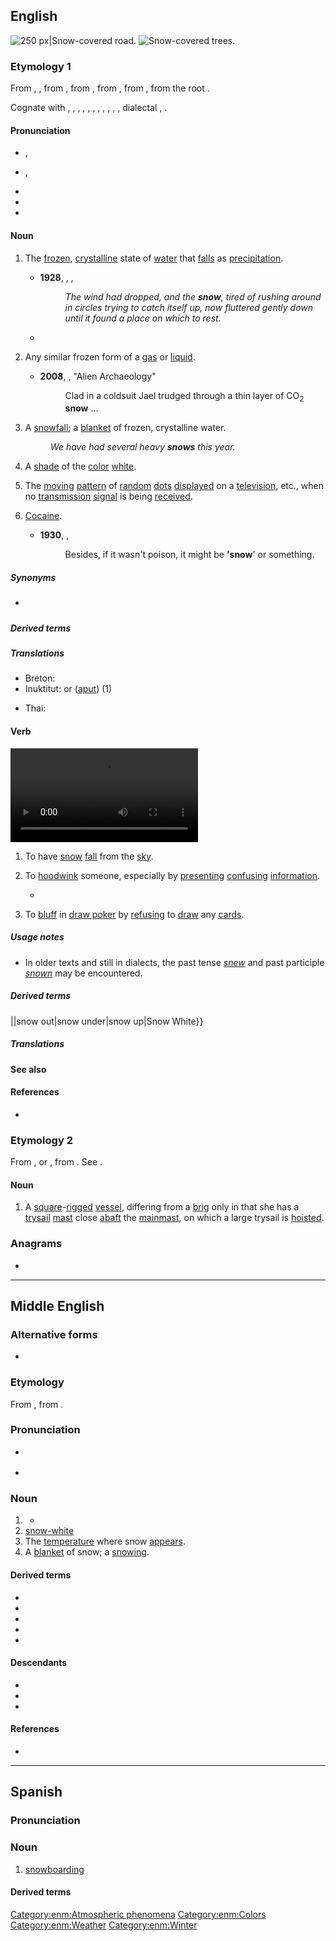 {{also|Snow|snów}}
==English==
{{wikipedia}}
[[Image:Verschneiter_Waldweg_am_Bonstapel_in_Vlotho.jpg|thumb|right|250 px|Snow-covered road.]]
[[File:Ελατοχώρι.jpg|thumb|'''Snow'''-covered trees.]]
===Etymology 1===
From {{inh|en|enm|snow}}, {{m|enm|snaw}}, from {{inh|en|ang|snāw||snow}}, from {{inh|en|gmw-pro|*snaiw}}, from {{inh|en|gem-pro|*snaiwaz||snow}}, from {{inh|en|ine-pro|*snóygʷʰos||snow}}, from the root {{m|ine-pro|*sneygʷʰ-}}.

Cognate with {{cog|sco|snaw||snow}}, {{cog|fy|snie||snow}}, {{cog|nl|sneeuw||snow}}, {{cog|de|Schnee||snow}}, {{cog|da|sne||snow}}, {{cog|no|snø||snow}}, {{cog|sv|snö||snow}}, {{cog|is|snjór||snow}}, {{cog|la|nix||snow}}, {{cog|ru|снег}}, {{cog|grc|νίφα}}, dialectal {{cog|sq|nehë||place where the snow melts}}, {{cog|sa|स्नेह|tr=snéha||oil, grease}}.

====Pronunciation====
* {{a|UK}} {{enPR|snō}}, {{IPA|en|/snəʊ/|[snəʊ̯]}}
* {{a|US}} {{enPR|snō}}, {{IPA|en|/snoʊ/|[snoʊ̯]}}
* {{audio|en|En-uk-snow.ogg|Audio (UK)}}
* {{audio|en|en-us-snow.ogg|Audio (US)}}
* {{rhymes|en|əʊ|s=1}}

====Noun====
{{en-noun|~}}

# {{lb|en|uncountable}} The [[frozen]], [[crystalline]] state of [[water]] that [[fall]]s as [[precipitation]].
#* '''1928''', {{w|A. A. Milne}}, ''{{w|The House at Pooh Corner}}'',
#*: ''The wind had dropped, and the '''snow''', tired of rushing around in circles trying to catch itself up, now fluttered gently down until it found a place on which to rest.''
#* {{quote-book|en|year=2004|author={{w|George Carlin}}| title={{w|When Will Jesus Bring the Pork Chops?}}| url=https://archive.org/details/sacredmountainof0000john/| location=[[New York]]| publisher={{w|Hyperion Books}}| ISBN=1-4013-0821-X| OCLC=757869006| OL=24604921M| page=261| pageurl=https://archive.org/details/whenwilljesusbri00hype/page/261/| text='''TRUE FACT''': On June 8, 1995, Glacier National Park was closed because of too much '''snow'''.}}
# {{lb|en|uncountable}} Any similar frozen form of a [[gas]] or [[liquid]].
#* '''2008''', {{w|Neal Asher}}, "Alien Archaeology"
#*: Clad in a coldsuit Jael trudged through a thin layer of CO<sub>2</sub> '''snow''' ...
# {{lb|en|countable}} A [[snowfall]]; a [[blanket]] of frozen, crystalline water.
#: ''We have had several heavy '''snows''' this year.''
# {{lb|en|uncountable}} A [[shade]] of the [[color]] [[white]].
#: {{color panel|F9F5E6}}
# {{lb|en|uncountable}} The [[move|moving]] [[pattern]] of [[random]] [[dot]]s [[display]]ed on a [[television]], etc., when no [[transmission]] [[signal]] is being [[receive]]d.
#: {{synonyms|en|shash}}
# {{lb|en|uncountable|slang}} [[cocaine|Cocaine]].
#* '''1930''', {{w|Dorothy L. Sayers}}, ''{{w|Strong Poison}}''
#*: Besides, if it wasn't poison, it might be ''''snow'''' or something.

=====Synonyms=====
* {{sense|cocaine}} {{l|en|blow}}

=====Derived terms=====
{{col4|en
|acid snow
|apple snow
|artificial snow
|[[as pure as the driven snow]], [[pure as the driven snow]]
|[[as white as snow]], [[white as snow]]
|blowing snow
|carbon dioxide snow
|carbon dioxide snow cleaning
|coco snow
|cooking snow
|corn snow
|deadman snow anchor
|drifting snow
|driven snow
|dry snow
|evening-snow
|firn snow
|Florida snow
|frost snow
|glory-of-the-snow
|granular snow
|green snow
|Hawaiian snow
|lake-effect snow
|laser snow
|marine snow
|mountain snow
|new snow
|old snow
|onion snow
|packing snow
|pink snow
|powder snow
|red snow
|sand snow
|Sno-cat
|[[Snomobile]], [[snowmobile]]
|SNOTEL
|snow ablation
|snow accumulation
|snow advisory
|snow algae
|snow angel
|snow-apple
|snowball
|snowbank
|snow banner
|{{w|Snowbasin}}
|snow bear
|snowbell
|[[snow-belt]], [[Snowbelt]]
|snowberry
|snowbiking
|[[snow bird]], [[snowbird]]
|snowblade
|snowblader
|snowblading
|snow-blanket
|[[snow-blind]], [[snowblind]]
|[[snow blindness]], [[snowblindness]]
|[[snow-blink]], [[snowblink]]
|snow-blossom
|snowblow
|snowblower
|snow board<!--building term-->
|snowboard
|snowboarder
|snowboarding
|[[w:The Snow Bogatyr (opera)|''The Snow Bogatyr'']]
|SnowBMX
|snowboot
|snowbound
|snowbow
|Snow Bowl
|snow box
|snow brake
|snowbreak
|snow bridge
|[[snow-broo]], [[snow-bru]]
|snow-broth
|snowbrush
|snow-bucking
|snow bunny
|snow bunting
|snowburn
|[[snow bush]], [[snowbush]]
|snow-camel
|snow cannon
|[[snowcap]], [[snowcap]]
|[[snow-capped]], [[snow-capt]]
|snow castle
|snowcat
|snow catch
|snow cave
|[[Snowcem]], [[snowcem]]
|snow chain
|snowchild
|snow chukor
|snow-clad
|snow cleaning
|snow climate
|snowclone
|snow cloud
|[[snow cock]], [[snowcock]]
|snow coke
|snow-cold
|snow concrete
|snow cone
|snow conjunctivitis
|snow cornice
|snow course
|snow cover
|snow-covered
|[[snow crab]] ({{taxlink|Cionoecetes|genus}})
|snow-craft
|snow cream
|{{w|Snow Creek Falls}}
|[[snow creep]], [[snowcreep]]
|{{w|Snowcrest}}
|snowcrete
|snow-cripple
|snow-crowned
|snow cruiser
|snow-cruising
|snow crust
|snow crystal
|snow day
|snowdeck
|snowdeep
|snow density
|snow depth
|snow devil
|snowdog
|snowdrift
|snowdrop
|snow-dropper
|snow-dropping
|[[snow ear]], [[snow ear fungus]]
|snow-eater
|snow emergency
|snow-eyes
|snowfall
|snow-fed
|snow fence
|snow fencing
|snowfield
|[[snow finch]], [[snow-finch]]
|snow-fire
|snow-fish
|snowflake
|snow flea
|[[snow fleck]], [[snow-fleck]], [[snowfleck]], [[snowflick]]
|[[snow-flight]], [[snowflight]]
|snow flood
|[[snow flower]], [[snowflower]]
|snow fluke
|snow flurry
|snow fly
|snowfolk
|snow-foot
|snow forest climate
|snow fort<!--see Wikipedia article-->
|snow-fowl
|snow-free
|snow fungus
|snow garland
|snow gate
|snow-gatherer
|snow gauge
|snow-gem
|snow-generating level
|snow geyser
|snow globe
|snow glory
|snow gnat
|snow-goggles
|snow golf
|snow goose
|snow grains
|snow grass
|snow grave
|snow groomer
|snow-grouse
|snow guard
|snow gum
|snow gun
|snow-hammer
|snow hedge
|snow-hen
|{{w|Snow Hill}}
|snow-hole
|snowhorse
|snowhouse
|snow-how
|snow-ice<!--"snowily" and "snowiness" are derived from "snowy" and are listed there-->
|snow-in-harvest
|snow insect
|snow-in-summer
|snowish
|{{w|Snow Island}}
|snow job<!--noun-->
|snowkid
|snowkiting
|snowlady
|{{w|Snow Lake}}
|snow-lark
|snow leopard
|snowless
|snow level
|[[snow-like]], [[snowlike]]
|snow lily
|snow-limit
|[[snow line]], [[snowline]]
|snow load
|snow lotus
|[[snow machine]], [[snowmachine]]
|[[w:The Snow Maiden|''The Snow Maiden'']]
|[[snow-maker]], [[snowmaker]]
|[[snow-making]], [[snowmaking]]
|snowman
|snow management
|snowmanship
|snow mat
|[[snow melt]], [[snowmelt]]
|snow-merchant
|snow metamorphism
|snow mist<!--"snowmobile" listed above alongside "Snomobile"-->
|[[snow mold]], [[snow mould]]
|snow monkey
|SnowMoto
|snow mound
|{{w|Snow Mountain}}
|snow mouse
|snow mushroom
|snow-on-the-mountain
|snow orchid
|snow-owl
|snowpack
|snow pallets
|snow-panther
|snow partridge
|snow patch
|snow pea
|snow pear
|snow pellets
|snowperson
|snow petrel
|snow pheasant
|snow pigeon
|snow pile
|snow pillow
|[[snow plane]], [[snowplane]]
|snow plant
|snow plod
|[[snow plough]], [[snow-plough]], [[snowplough]], [[snowplow]]
|snow plume
|snow pudding
|snow puff mushroom
|snow quail
|snowquake
|snow quality
|Snow Queen
|snow queen
|snow-raking
|snow report
|snowrider
|snow ring
|snow ripple
|snow roller
|snow rose
|snow sample
|snow sampler
|snow scale
|snowscape
|snow scene
|snow scooter
|snow sculpture
|snow seals
|[[snow shed]], [[snowshed]], [[snow-shed]]
|[[snow sheep]] (''[[Ovis nivicola]]'')
|snow-sheet
|{{w|Snowshill}}
|[[snow shoe]], [[snow-shoe]], [[snowshoe]]
|[[snow shower]], [[snowshower]]
|snowskating
|snow-skiing
|snow sky
|snow-sleep
|snowslide
|[[snow-slip]], [[snowslip]]
|snow smoke
|[[snow-snake]], [[snow-snakes]]
|snow-sparrow
|snow-sports
|snowspout
|[[snow squall]], [[snowsquall]]
|snow stage
|snow stake
|snowstalker
|snow-stone
|snowstorm
|snowsuit
|snowsurfing
|snow survey
|SNOWTAM
|snow-tan
|snow-thrower
|snow thunderstorm
|snow-time
|[[snow tire]], [[snow tyre]]
|{{w|Snowtown}}
|snow trails
|snow train
|snow tremor
|{{vern|snow trillium}} ({{taxlink|Trillium nivale|species}})
|{{w|Snowtrooper}}
|snow tube
|snow tubing
|{{w|Snowville}}
|[[snow water]], [[snow-water]]
|snow weasel
|snow-white
|snow-wolf
|snowwoman
|snow-worm
|snow-wreath
|snowy<!--Terms derived from "snowy" are listed on the page for that word-->
|spring snow
|sugar on snow
|[[sugar on snow]], [[sugar-on-snow]]
|tapioca snow
|thundersnow
|visual snow
|walk in the snow
|watermelon snow
|water snow
|wet snow
|wild snow
|yellow snow
}}

=====Translations=====
{{trans-top|precipitation}}
{{multitrans|data=
* Abaza: {{tt|abq|сы}}
* Abkhaz: {{tt|ab|асы}}
* Afrikaans: {{tt+|af|sneeu}}
* Ainu: {{tt|ain|ウパㇱ|tr=upas}}
* Albanian: {{tt+|sq|borë|f}}
* Aleut: {{tt|ale|qaniigix}}
* American Sign Language: {{tt|ase|5@SideForeheadhigh-PalmDown-5@SideForeheadhigh-PalmDown SlowWiggle-SlowWiggle 5@SideTrunkhigh-Palmdown-5@SideTrunkhigh-PalmDown|sc=Sgnw}}
* Amharic: {{tt|am|የበረዶ ብናኝ|sc=Ethi}}
* Andi: {{t|ani|анзи}}
* Arabic: {{tt+|ar|ثَلْج|m}}
*: Egyptian Arabic: {{tt|arz|تلج|m|tr=talg}}
*: Hijazi Arabic: {{tt|arz|ثلج|m|tr=talj}}
*: Moroccan Arabic: {{tt|ary|تلج|m|tr=talj}}
* Aragonese: {{tt+|an|nieu}}
* Aramaic:
*: Hebrew: {{tt|arc|תלגא|tr=talgā’|m|sc=Hebr}}
*: Syriac: {{tt|arc|ܬܠܓܐ|tr=talgā’|m}}
* Armenian: {{tt+|hy|ձյուն}}
*: Old Armenian: {{tt|xcl|ձիւն|sc=Armn}}
* Aromanian: {{tt+|rup|neao}}, {{tt|rup|neauã|f}}
* Assamese: {{tt|as|বৰফ|sc=Beng}}
* Asturian: {{tt+|ast|ñeve}}
* Avar: {{tt|av|гӏазу|sc=Cyrl}}
* Aymara: {{tt+|ay|khunu}}
* Azerbaijani: {{tt+|az|qar}}
* Bakhtiari: {{tt|bqi|برف|tr=barf|sc=fa-Arab}}
* Baluchi: {{tt|bal|برپ|tr=barp}}, {{tt|bal|برف|tr=barf}}
* Bashkir: {{tt|ba|ҡар|sc=Cyrl}}
* Basque: {{tt+|eu|elur}}
* Bats: {{tt|bbl|ლავ}}
* Belarusian: {{tt+|be|снег|m}}
* Bengali: {{tt|bn|বরফ|sc=Beng}}
* Bhojpuri: {{t-needed|bho}}
* Bihari: {{t-needed|bh}}
* Bikol Central: {{tt|bcl|nyebe}}
* Breton: {{tt+|br|erc'h|m}}
* Brunei Malay: {{tt|kxd|salji}}
* Budukh: {{t|bdk|йиз}}
* Bulgarian: {{tt+|bg|сняг|m}}
* Burmese: {{tt+|my|နှင်း|sc=Mymr}} {{qualifier|generic term for mist, dew, snow, frost}}
* Buryat: {{tt|bua|цаһан}}
* Catalan: {{tt+|ca|neu|f}}
* Cebuano: {{tt|ceb|nyebe}}
* Central Atlas Tamazight: {{tt|tzm|ⴰⴷⴼⵍ|m|sc=Tfng}}
* Chechen: {{tt|ce|ло}}
* Cherokee: {{tt|chr|ᎤᎾᏥ}}
* Cheyenne: {{t|chy|hésta'se}}
* Chickasaw: {{tt|cic|okti'}}
* Chinese:
*: Cantonese: {{tt+|zh|雪|tr=syut1|sc=Hani}}
*: Dungan: {{tt|dng|щүә}}
*: Hakka: {{tt|zh|雪|tr=siet}}
*: Mandarin: {{tt+|zh|雪|tr=xuě|sc=Hani}}
*: Min Bei: {{t-needed|mnp}}
*: Min Dong: {{tt|zh|雪|tr=siók}}
*: Min nan: {{tt|zh|雪|tr=seh, serh, soat|sc=Hani}}
*: Wu: {{tt|zh|雪|tr=xiq|sc=Hani}}
* Chukchi: {{tt|ckt|ыʼԓьыԓ|tr=yʼḷʹyḷ}}
* Chuvash: {{tt|cv|юр}}
* Coptic:
*: Bohairic: {{tt|cop|ⲭⲓⲱⲛ|m}}
*: Sahidic: {{tt|cop|ⲭⲓⲱⲛ|m}}
* Cornish: {{tt|kw|ergh|m}}
* Corsican: {{tt+|co|neve}}
* Crimean Tatar: {{tt|crh|qar}}
* Czech: {{tt+|cs|sníh|m}}
* Dalmatian: {{tt|dlm|nai|f}}
* Danish: {{tt+|da|sne|c}}
* Dhivehi: {{tt+|dv|ސްނޯ|sc=Thaa}}
* Dogrib: {{tt|dgr|zhah}}
* Dolgan: {{t|dlg|каар}}
* Dutch: {{tt+|nl|sneeuw|m}}
* Eastern Mari: {{tt|chm|лум|sc=Cyrl}}
* Egyptian: {{t-egy|sꜣrꜣqw|m|h=Aa18-r:Z1-q-w-N4}}
* Elfdalian: {{tt|ovd|sniųo|m}}
* Esperanto: {{tt+|eo|neĝo}}
* Estonian: {{tt+|et|lumi}}
* Even: {{tt|eve|емсамла̄н}}
* Evenki: {{tt|evn|иманна|sc=Cyrl}}
* Extremaduran: {{tt|ext|ñevi}}
* Faroese: {{tt+|fo|kavi|m}}, {{qualifier|archaic}} {{tt|fo|snjógvur|m}}
* Finnish: {{tt+|fi|lumi}}
* French: {{tt+|fr|neige|f}}
* Friulian: {{tt|fur|nêf|f}}, {{tt|fur|nêv|f}}
* Galician: {{tt+|gl|neve|f}}
* Georgian: {{tt|ka|თოვლი|sc=Geor}}
* German: {{tt+|de|Schnee|m}}
* Godoberi: {{t|gdo|анзи}}
* Gothic: {{tt|got|𐍃𐌽𐌰𐌹𐍅𐍃|m}}
* Greek: {{tt+|el|χιόνι|n}}
*: Ancient: {{tt|grc|χιών|f}}
* Greenlandic: {{tt|kl|aput}}
* Guaraní: {{tt|gn|yrypy'a}}
* Gujarati: {{tt|gu|બરફ|sc=Gujr}}, {{tt+|gu|હિમ}}, {{tt|gu|હિમવર્ષા}}
* Haida: {{tt|str|s'aahling̱aaw}} (wet snow)
* Haitian Creole: {{tt|ht|nèj}}
* Halkomelem: {{tt|str|yíq}} (falling), {{tt|str|máqa}} (on ground)
*: Vancouver Island: {{tt|str|meqe'}} (on ground)
* Harsusi: {{t-needed|hss}}
* Hausa: {{tt|ha|ƙànƙáráa}}
* Hawaiian: {{tt|haw|hau}}
* Hebrew: {{tt+|he|שֶׁלֶג|m|tr=shéleg}}
* Hiligaynon: {{tt|hil|niyebe}}
* Hindi: {{tt+|hi|बर्फ़|f|sc=Deva}}, {{tt+|hi|हिमपात}}
* Hopi: {{tt|hop|nuva}}
* Hungarian: {{tt+|hu|hó}}
* Hunsrik: {{tt|hrx|Schnee|m}}
* Hunzib: {{t|huz|әᵸз}}
* Icelandic: {{tt+|is|snjór|m}}, {{tt+|is|snær|m}}, {{tt+|is|fönn|f}}
* Ido: {{tt+|io|nivo}}
* Igbo: {{tt|ig|sinoo}}
* Indonesian: {{tt+|id|salju}}
* Ingrian: {{tt|izh|lumi}}
* Ingush: {{t|inh|лоа}}
* Interlingua: {{tt|ia|nive}}
* Inuktitut: {{tt|iu|ᐊᐳᑦ}} (snow in general), {{tt|iu|ᒪᐅᔭ}} (deep soft snow)
* Irish: {{tt+|ga|sneachta|m}}
* Istro-Romanian: {{tt|ruo|ne|f}}
* Italian: {{tt+|it|neve|f}}
* Japanese: {{tt+|ja|雪|tr=yuki}}
* Javanese: {{tt+|jv|ꦱꦭ꧀ꦗꦸ}}
* Jurchen: {{tt|juc|imanggi}}
* Kabuverdianu: {{tt|kea|nevi}}
* Kabyle: {{t|kab|adfel|m}}
* Kaki Ae: {{tt|tbd|sno}}
* Kalmyk: {{tt|xal|цасн}}
* Kannada: {{tt+|kn|ಅಯ್ಕಿಲ್}}, {{tt+|kn|ಹಿಮ}}
* Kapampangan: {{tt|pam|niebi}}, {{tt|pam|yelu}}
* Karachay-Balkar: {{tt|krc|къар|tr=qar|sc=Cyrl}}
* Karelian: {{tt|krl|lumi}}
* Kashmiri: {{tt|ks|شیٖن}}
* Kazakh: {{tt+|kk|қар}}
* Khmer: {{tt+|km|ព្រិល}}, {{tt+|km|ហិមៈ}}
* Khvarshi: {{t|khv|иᵸса}}
* Komi-Permyak: {{tt|koi|лым}}
* Korean: {{tt+|ko|눈}}
* Kurdish:
*: Central Kurdish: {{tt+|ckb|بەفر}}
*: Laki: {{tt+|lki|ڤەر}}
*: Northern Kurdish: {{tt+|kmr|berf}}, {{tt+|kmr|befr|f}}
*: Southern Kurdish: {{tt|sdh|وەفر}}
* Kwak'wala: {{tt|str|k̕wista̱'yala}} (falling), {{tt|str|na'yi}} (on ground)
* Kyrgyz: {{tt+|ky|кар}}
* Ladin: {{tt|lld|nëif|f}}
* Ladino: {{tt|lad|inyeve|f}}, {{tt|lad|nieve|f}}
* Lakota: {{tt|lkt|wá}}
* Lao: {{tt+|lo|ຫິມະ}}
* Latgalian: {{tt|ltg|snīgs|m}}
* Latin: {{tt+|la|nix|f}}
* Latvian: {{tt|lv|sniegs|m}}
* Laz: {{tt|lzz|mturi}}
{{trans-mid}}
* Lezgi: {{t|lez|жиз}}
* Lithuanian: {{tt+|lt|sniegas|m}}
* Livonian: {{tt|liv|lum}}
* Lombard: {{t|lmo|nev|m}}
* Low German: {{tt|nds|Snee|m}}
* Luhya: {{t-needed|luy}}
* Luxembourgish: {{tt+|lb|Schnéi|m}}
* Lü: {{tt|khb|ᦵᦖᧀᦉᦏᦱᧇ}}
* Macedonian: {{tt|mk|снег|m}}
* Magahi: {{t-needed|mag}}
* Maithili: {{t-needed|mai}}
* Malagasy: {{tt+|mg|oram-panala}}
* Malay: {{tt+|ms|salji}}
* Malayalam: {{tt+|ml|ഹിമം|sc=Mlym}}
* Maltese: {{tt|mt|borra|m}}, {{tt|mt|silġ|f}}
* Manchu: {{tt|mnc|ᠨᡳᠮᠠᠩᡤᡳ}}
* Mansi: {{tt|mns|тӯйт}}
* Manx: {{tt|gv|sniaghtey|m}}
* Maori: {{tt|mi|huka}}, {{tt|mi|hukarere}}, {{tt|mi|puaheiri}}
* Maranao: {{tt|mrw|ilo}}
* Marathi: {{tt|mr|बर्फ|sc=Deva}}
* Mazanderani: {{tt|mzn|ورف|tr=varf}}
* Mehri: {{t-needed|gdq}}
* Middle English: {{tt|enm|snow}}
* Middle Persian: {{tt|pal|𐭥𐭯𐭫|ts=wafr}}, {{tt|pal|𐭮𐭭𐭩𐭤𐭫|ts=snēxr}}, {{tt|pal|𐭮𐭭𐭩𐭰𐭪|ts=snēzag}}
* Mingrelian: {{tt|xmf|თირი}}
* Mirandese: {{tt|mwl|niebe|f}}
* Mon: {{t-needed|mnw}}
* Mongolian: {{tt+|mn|цас|sc=Cyrl}}
* Moore: {{t|mos|sa-ko-gĩsdim}}
* Moroccan Amazigh: {{tt|zgh|ⴰⴷⴼⵍ|m}}
* Mòcheno: {{tt|mhn|schnea|m}}
* Nahuatl: {{tt|nci|cepayahuitl}}
* Navajo: {{tt|nv|zas}}
* Neapolitan: {{tt|nap|neve}}
* Nepali: {{tt|ne|हिउँ|sc=Deva}}
* Norman: {{tt|nrf|né|f}}
* North Frisian: {{qualifier|Föhr-Amrum}} {{tt|frr|snä|n}}
* Northern Sami: {{tt|se|muohta}}
* Norwegian:
*: Bokmål: {{tt+|no|snø|m}}, {{tt+|no|sne|m}}
*: Nynorsk: {{tt|nn|snø|m}}
* Occitan: {{tt+|oc|nèu|f}}
* Ojibwe: {{tt|oj|goon}}
* Okinawan: {{tt|ryu|雪|tr=yuchi}}
* Old Church Slavonic: {{tt|cu|снѣгъ|m|sc=Cyrs}}
* Old English: {{tt|ang|snāw|m}}
* Old Irish: {{tt|sga|snechtae|m}}
* Old Japanese: {{tt|ojp|雪|tr=yuki<sub>1</sub>}}
* Old Saxon: {{tt|osx|snēo|m}}
* Oneida: {{tt|one|ónyʌte̲’}}
* Oriya: {{tt+|or|ତୁଷାର}}
* Oroch: {{tt|oac|имаса}}
* Ossetian: {{tt|os|мит}}
* Ottoman Turkish: {{tt|ota|قار|tr=kar|sc=ota-Arab}}, {{tt|ota|برف|tr=berf|sc=ota-Arab}}
* Pali: {{tt|pi|hima}}
* Pashto: {{tt|ps|واوره|f|tr=wāwra|sc=ps-Arab}}
* Persian: {{tt+|fa|برف|tr=barf|sc=fa-Arab}}
*: Middle Persian: {{tt|pal|snēxr}}, {{tt|pal|snēzag}}, {{tt|pal|wafr}}
* Piedmontese: {{tt|pms|fiòca|f}}
* Plautdietsch: {{tt|pdt|Schnee|m}}
* Polabian: {{tt|pox|sneg|m}}
* Polish: {{tt+|pl|śnieg|m}}
* Portuguese: {{tt+|pt|neve|f}}
* Punjabi: {{tt|pa|ਬਰਫ਼}}
* Quechua: {{tt|qu|rit'i}}, {{tt|qu|riti}}, {{tt|qu|rahu}}
* Rajasthani: {{t-needed|raj}}
* Romagnol: {{t-needed|rgn}}
* Romani: {{tt|rom|iv|m}}, {{tt|rom|jiv|m}}
* Romanian: {{tt+|ro|zăpadă|f}}, {{tt+|ro|nea|f}}, {{tt+|ro|omăt|n}}
* Romansch: {{tt|rm|naiv|m}}, {{tt|rm|neiv|m}}, {{tt|rm|nev|m}}
* Russian: {{tt+|ru|снег|m}}
* Rusyn: {{tt|rue|снїг|m}}
* S'gaw Karen: {{tt|ksw|မူခိၣ်ဖီ}}
* Saanich: {{tt|str|ĆIḴ}} (falling), {{tt|str|ṈAḴE}} (on ground), {{tt|str|ŚEŚIḴOME¸}} (fine dry snow)
* Samoan: {{tt|sm|kiona}}
* Samogitian: {{tt|sgs|snėigs|m}}
* Sanskrit: {{tt+|sa|हिम}}
* Santali: {{tt|sat|ᱦᱤᱢ}}
* Sardinian: {{tt|sc|ni}}, {{tt|sc|nia}}, {{tt|sc|nibe}}, {{tt|sc|nive}}
* Scots: {{tt|sco|snaw}}
* Scottish Gaelic: {{tt|gd|sneachda|m}}, {{tt|gd|sneachd|m}}
* Serbo-Croatian:
*: Cyrillic: {{tt|sh|снег|m|sc=Cyrl}}, {{tt|sh|сније̑г|m|sc=Cyrl}}, {{tt|sh|сниг|m|sc=Cyrl}}
*: Roman: {{tt+|sh|sneg|m}}, {{tt+|sh|snijȇg|m}}, {{tt|sh|snig|m}}
* Shan: {{tt+|shn|မူၺ်|sc=Mymr}}
* Shona: {{tt|sn|chando}}
* Shor: {{tt|cjs|қар|sc=Cyrl}}
* Sichuan Yi: {{tt|ii|ꃰ}}
* Sicilian: {{tt+|scn|nivi|f}}
* Silesian: {{tt|szl|śniyg|m}}
* Sindhi: {{tt|sd|برف|tr=barfa|sc=sd-Arab}}
* Sinhalese: {{tt|si|හිම|sc=Sinh}}
* Skolt Sami: {{tt|sms|muõtt}}
* Slovak: {{tt+|sk|sneh|m}}
* Slovene: {{tt+|sl|snég|m}}
* Somali: {{tt+|so|baraf}}
* Soqotri: {{t-needed|sqt}}
* Sorbian:
*: Lower Sorbian: {{tt|dsb|sněg|m}}
*: Upper Sorbian: {{tt+|hsb|sněh|m}}
* Sotho: {{tt|st|lehlwa}}, {{tt|st|lehloa}}
* Southern Kam: {{tt|kmc|nuil}}
* Spanish: {{tt+|es|nieve|f}}
* Sranan Tongo: {{tt|srn|karki}}
* Sudovian: {{tt|xsv|snaigas}}
* Sundanese: {{t|su|ᮞᮜ᮪ᮏᮥ}}
* Svan: {{tt|sva|მუს}}
* Swahili: {{tt+|sw|theluji|c9|c10}}
* Swedish: {{tt+|sv|snö|c}}
* Tagalog: {{tt+|tl|niyebe}}
* Tajik: {{tt+|tg|барф}}
* Tamil: {{tt+|ta|பனி|sc=Taml}}
* Tatar: {{tt+|tt|кар}}
* Telugu: {{tt+|te|మంచు|sc=Telu}}, {{tt+|te|హిమము|sc=Telu}}
* Thai: {{tt+|th|หิมะ}}
* Tibetan: {{tt|bo|གངས|sc=Tibt}}, {{tt|bo|ཁ་བ}}
* Tigrinya: {{tt|ti|ውርጪ|sc=Ethi}}
* Tlingit: {{t|tli|dléit}}
* Tok Pisin: {{tt|tpi|sno}}
* Tongan: {{tt|to|sinou}}
* Tswana: {{t-needed|tn}}
* Turkish: {{tt+|tr|kar}}, {{tt+|tr|pük}}
* Turkmen: {{tt|tk|gar}}
* Tuvan: {{tt|tyv|хар}}
* Udihe: {{tt|ude|имаха}}
* Udmurt: {{tt|udm|лымы}}
* Ugaritic: {{tt|uga|𐎂𐎍𐎘|sc=Ugar}}
* Ukrainian: {{tt+|uk|сніг|m}}
* Ulch: {{tt|ulc|sịmata}}
* Urdu: {{tt|ur|برف|f|tr=barf|sc=ur-Arab}}
* Uyghur: {{tt|ug|قار|sc=ug-Arab}}
* Uzbek: {{tt+|uz|qor}}
* Venetian: {{tt|vec|nève}}, {{tt+|vec|neu}}, {{tt|vec|nef}}
* Vietnamese: {{tt+|vi|tuyết}} ({{tt|vi|雪}})
* Vilamovian: {{tt|wym|śnej|m}}
* Volapük: {{tt+|vo|nif}}
* Votic: {{tt|vot|lumi}}
* Võro: {{tt|vro|lumi}}
* Walloon: {{tt+|wa|nive|f}}
* Welsh: {{tt+|cy|eira|m}}, {{tt|cy|ôd|m}}
* West Frisian: {{tt+|fy|snie}}
* Western Panjabi: {{tt+|pnb|برف|tr=brf}}
* Xhosa: {{tt|xh|ikhephu|c5|c6}}
* Yagnobi: {{tt|yai|варф}}
* Yakut: {{tt|sah|хаар|sc=Cyrl}}
* Yiddish: {{tt|yi|שניי|m|sc=Hebr}}
* Yoruba: {{tt|yo|ìrì dídì}}
* Yup'ik: {{tt|esu|qanik}}
* Yámana: {{tt|yag|panaxa}}
* Zazaki: {{tt+|zza|vor}}, {{tt+|zza|vewr}}, {{tt|zza|vawr}}
* Zealandic: {{tt|zea|sneêuw|m}}, {{tt|zea|sneê}} {{q|archaic}}
* Zhuang: {{tt|za|nae}}, {{tt|za|siet}}
* Zulu: {{tt|zu|iqhwa|c5|c6}}
{{trans-bottom}}

{{trans-top|colour}}
* Chinese:
*: Cantonese: {{tt|zh|雪白}}
*: Mandarin: {{tt+|zh|雪白}}
* Czech: {{tt|cs|sněhobílý|m}}, {{tt|cs|sněhobílá|f}}, {{tt|cs|sněhobílé|n}}
* Dutch: {{tt+|nl|sneeuwwit|n}}
* Estonian: {{tt|et|lumivalge}}
* Finnish: {{tt+|fi|lumivalkoinen}}, {{tt+|fi|vitivalkoinen}}
* French: {{tt+|fr|blanc comme neige}}
* German: {{tt+|de|schneeweiß}}
* Hungarian: {{tt+|hu|hófehér}}
* Japanese: {{tt+|ja|雪|tr=yuki|sc=Jpan}}
{{trans-mid}}
* Korean: {{tt|ko|설백}} ({{tt+|ko|雪白}})
* Latgalian: {{tt|ltg|oklynbolts|f}}, {{tt|ltg|oklynbolta|f}}
* Latin: {{tt|la|nivalis}}, {{tt+|la|niveus}}
* Lithuanian: {{tt|lt|sniego baltumas}}
* Luxembourgish: {{tt|lb|schnéiwäiss}}
* Macedonian: {{tt|mk|снежнобе́ла|f}}
* Polish: {{tt+|pl|śnieżnobiały|m}}
* Portuguese: {{tt|pt|branco-neve|m}}
* Slovene: {{l|sl|snežen|snéžno}} {{tt|sl|béla|f}}
* West Frisian: {{tt+|fy|snie}}
{{trans-bottom}}

{{trans-top|TV noise}}
* Catalan: {{tt+|ca|neu|f}}
* Chinese:
*: Cantonese: {{tt|zh|雪花}}
* Danish: {{tt+|da|sne|c}}
* Dutch: {{tt+|nl|sneeuw|m}}
* Finnish: {{tt+|fi|lumisade}}
* French: {{tt+|fr|neige|f}}
* German: {{tt+|de|Schnee|m}}, {{tt+|de|Grieß|m}}
* Greek: {{tt+|el|χιόνι|n}}
* Icelandic: {{tt+|is|snjór|m}}
* Italian: {{tt|it|effetto neve|m}}
* Korean: {{tt|ko|스노우화면}} (스노우畵面)
{{trans-mid}}
* Latgalian: {{tt|ltg|snīgs|f}}
* Macedonian: {{tt|mk|снег|m}}
* Norwegian: {{tt+|no|snø}}
* Persian: {{tt+|fa|برفک|tr=barfak|sc=fa-Arab}}
* Polish: {{tt+|pl|śnieg|m}}
* Portuguese: {{tt+|pt|chuvisco|m}}
* Russian: {{tt+|ru|снег|m}}
* Serbo-Croatian: {{tt+|sh|snijeg|m|alt=snijeg na televizoru}}
* Spanish: {{tt+|es|nieve|f}}
* Swedish: {{tt+|sv|myrornas krig}}
{{trans-bottom}}

{{trans-top|cocaine}}
* Catalan: {{tt+|ca|neu}}
* Czech: {{tt+|cs|sníh|m}}
* Danish: {{tt|da|kokain|p}}
* Finnish: {{tt+|fi|lumi}}
* Galician: {{tt+|gl|fariña|f}}, {{tt|gl|coca|f}}
* German: {{tt+|de|Schnee|m}}
* Italian: {{tt+|it|neve|m}}
{{trans-mid}}
* Korean: {{tt+|ko|코카인}}
* Macedonian: {{tt|mk|кока|f}}
* Portuguese: {{tt+|pt|coca|f}}
* Russian: {{tt+|ru|ко́ка|f}}, {{tt+|ru|снег|m}}
* Spanish: {{tt+|es|farlopa|f}}, {{tt+|es|nieve|f}}, {{tt+|es|coca|f}}
* Swedish: {{tt+|sv|snö|c}}
{{trans-bottom}}

{{trans-top|collective precipitation}}
* Danish: {{tt|da|snefald|n}}
* Dutch: {{tt+|nl|sneeuwval|m}}
* Finnish: {{tt+|fi|lumisade}}, {{tt+|fi|pyry}}, {{tt+|fi|tuisku}}
* French: {{tt|fr|chute de neige|f}}
* Galician: {{tt|gl|nevarada|f}}, {{tt|gl|nevada|f}}
* German: {{tt+|de|Schneefall|m}}
* Greek: {{tt+|el|χιονόπτωση|f}}, {{tt+|el|νιφετός|m}}
* Icelandic: {{tt+|is|snjókoma|f}}
* Italian: {{tt+|it|nevicata|f}}
* Korean: {{tt+|ko|강설}} ([[降雪]])
{{trans-mid}}
* Latgalian: {{tt|ltg|snigšona|f}}
* Luxembourgish: {{tt|lb|Schnéifall|m}}
* Norwegian: {{tt+|no|snøfall|n}}
* Portuguese: {{tt+|pt|nevada|f}}
* Romanian: {{tt+|ro|ninsoare|f}}, {{tt|ro|cădere de zăpadă|f}}
* Russian: {{tt+|ru|снегопа́д|m}}
* Spanish: {{tt+|es|nieves|f-p}}, {{tt+|es|nevada|f}}
* Swedish: {{tt+|sv|snöfall|n}}
* Welsh: {{tt+|cy|eira}}
}}<!-- close {{multitrans}} -->
{{trans-bottom}}

{{checktrans-top}}
* Breton: {{qualifier|1}} {{t+check|br|erc'h|m}}
* Inuktitut: {{t-check|iu|ᐊᐳ|sc=Cans}} or {{t-check|iu|ᐊᐳᑦ}} ([[aput]]) (1)<!-- script needs to be checked -->
{{trans-mid}}
* Thai: {{t+check|th|หิมะ|sc=Thai}}
{{trans-bottom}}

====Verb====
[[File:20160223Hockenheim4.ogv|right|thumb|Snowing, sense 1]]
{{en-verb}}

# {{lb|en|impersonal}} To have [[snow#Noun|snow]] [[fall]] from the [[sky]].
#: {{ux|en|It is '''snowing'''.}}
#: {{ux|en|It started to '''snow'''.}}
# {{lb|en|colloquial}} To [[hoodwink]] someone, especially by [[present]]ing [[confusing]] [[information]].
#* {{quote-text|en|year=1958|author={{w|Saul Bellow}}|title={{w|Henderson the Rain King}}| passage=Having passed them in review, I concluded that the best thing would be to try to '''snow''' him a little, so I said that I had heard many marvelous reports about the Wariri.}}
# {{lb|en|poker}} To [[bluff]] in [[draw poker]] by [[refuse|refusing]] to [[draw]] any [[card]]s.

=====Usage notes=====
* In older texts and still in dialects, the past tense ''[[snew]]'' and past participle ''[[snown]]'' may be encountered.

=====Derived terms=====
{{der2|en|besnow|buy when it snows, sell when it goes|oversnow|{{l|en|snowed|pos=a}}|snow in}}|{{l|en|snowing|pos=n}}|snow out|snow under|snow up|Snow White}}

=====Translations=====
{{trans-top|have snow fall from the sky}}
{{multitrans|data=
* Afrikaans: {{tt+|af|sneeu}}
* Albanian: {{t|sq|bie dëborë}}
* Arabic: {{tt|ar|أَثْلَجَ}}
* Aragonese: {{tt+|an|nebar}}, {{t+|an|nevar}}
* Armenian: {{tt|hy|ձյուն գալ}}
* Asturian: {{tt|ast|nevar}}, {{tt|ast|ñevar}}
* Breton: {{t-check|br|[[ober]] [[erc'h]]}} <!-- was "[[ober]] [[erc'h]]" - assumed sum-of-parts; if an idiom, remove the wikilinks to the individual words. see [[User:Kephir/gadgets/xte#Translation_fixing]] -->
* Catalan: {{tt+|ca|nevar}}
* Chickasaw: {{tt|cic|oktosha}}
* Chinese:
*: Cantonese: {{tt|zh|落雪|tr=lok6 syut3|sc=Hani}}
*: Mandarin: {{tt+|zh|下雪|tr=xiàxuě|sc=Hani}}
* Czech: {{tt+|cs|sněžit}}
* Danish: {{tt+|da|sne}}
* Dutch: {{tt+|nl|sneeuwen}}
* Esperanto: {{tt|eo|neĝi}}
* Estonian: {{t-needed|et}}
* Faroese: {{tt|fo|kava}}
* Finnish: {{tt+|fi|sataa lunta}}, {{tt+|fi|pyryttää}}, {{tt+|fi|tupruttaa}}, {{tt|fi|tuiskuttaa}}
* Franco-Provençal: {{tt|frp|nevêr}}, {{tt|frp|nêvre}}
* French: {{tt+|fr|neiger}}
* Friulian: {{tt|fur|neveâ}}
* Georgian: {{tt|ka|თოვა}}
* German: {{tt+|de|schneien}}
* Greek: {{tt+|el|χιονίζω}}
*: Ancient: {{tt|grc|νείφω}}
* Hungarian: {{tt+|hu|havazik}}, {{tt+|hu|esik a hó}}, {{t|hu|hull a hó}}
* Hunsrik: {{tt|hrx|schnëe}}
* Icelandic: {{tt+|is|snjóa}}, {{tt|is|fenna}}
* Ido: {{tt+|io|nivar}}
* Irish: {{tt|ga|[[sneachta]] a chur}}
* Italian: {{tt+|it|nevicare}}
* Japanese: {{tt|ja|[[雪]]が[[降る]]|tr=yuki ga furu|sc=Jpan}}, {{tt+|ja|降雪|tr=こうせつ, kousetsu|sc=Jpan}}
* Korean: {{t-check|ko|[[눈]]이 [[오다]]|sc=Kore}} <!-- was "[[눈]]이 [[오다]]" - assumed sum-of-parts; if an idiom, remove the wikilinks to the individual words. see [[User:Kephir/gadgets/xte#Translation_fixing]] -->, {{t+check|ko|내리다|alt=눈이 내리다|sc=Kore}} <!-- was "눈이 [[내리다]]" - assumed inflected form or vocalised spelling; please verify if linking is acceptable. see [[User:Kephir/gadgets/xte#Translation_fixing]] -->
* Latgalian: {{tt|ltg|snigt}}
* Latin: {{tt|la|ningit}}
{{trans-mid}}
* Latvian: {{tt|lv|snigt}}
* Lithuanian: {{tt|lt|snigti}}
* Luxembourgish: {{tt|lb|schneien}}
* Manchu: {{tt|mnc|ᠨᡳᠮᠠᡵᠠᠮᠪᡳ}}, {{tt|mnc|ᠨᡳᠮᠠᠩᡤᡳ ᠨᡳᠮᠠᡵᠠᠮᠪᡳ}}
* Mongolian: {{tt|mn|цас орох|sc=Cyrl}}, {{tt|mn|цас унах|sc=Cyrl}}
* Neapolitan: {{tt|nap|cioccà}}
* Northern Sami: {{tt|se|muohttit}}
* Norwegian:
*: Bokmål: {{tt+|no|snø}}
*: Nynorsk: {{tt|nn|snøe}}, {{tt|nn|snø}}
* Occitan: {{t+|oc|nevar}}
* Old English: {{tt|ang|snīwan}}
* Persian: {{tt|fa|برف آمدن|tr=barf âmadan|sc=fa-Arab}}
* Polish: {{tt+|pl|padać}}, {{tt|pl|prószyć}}, {{tt+|pl|sypać}}
* Portuguese: {{tt+|pt|nevar}}
* Quechua: {{tt|qu|rit'iy}}
* Romanian: {{tt+|ro|ninge|alt=a ninge}}
* Romansch: {{tt|rm|naiver}}, {{tt|rm|neiver}}, {{tt|rm|never}}, {{tt|rm|floccar}}
* Russian: {{tt+|ru|снежи́ть}}
* Sardinian: {{tt|sc|niai}}, {{tt|sc|niare}}, {{tt|sc|nibare}}, {{tt|sc|nivare}}, {{tt|sc|fiocare}}
* Scottish Gaelic: {{tt|gd|cuir an t-sneachda}}
* Sicilian: {{tt|scn|nivicari}}
* Slovak: {{tt|sk|snežiť}}
* Slovene: {{tt+|sl|snežíti}}
* Sotho: {{tt|st|kgetheha}}
* Spanish: {{tt+|es|nevar}}
* Swedish: {{tt+|sv|snöa}}
* Tibetan: {{tt|bo|གངས་བཏང}}
* Turkish: {{tt+|tr|karlamak}}, {{tt+|tr|kar yağmak}}
* Tuvan: {{tt|tyv|хар чаар}}
* Venetian: {{tt+|vec|nevegar}}
* Vietnamese: {{tt|vi|có tuyết rơi}}
* Volapük: {{tt+|vo|nifön}}
* Welsh: {{tt|cy|[[bwrw]] [[eira]]}}, {{tt|cy|odi}}
* West Frisian: {{tt|fy|snije}}
* Yakut: {{tt|sah|хаардаа}}, {{tt|sah|хаар түс}}
* Zazaki: {{tt|zza|vornayen}}
{{trans-bottom}}

{{trans-top|hoodwink by presenting confusing information}}
* Finnish: {{tt+|fi|huiputtaa}}, {{qualifier|colloquial}} {{tt|fi|puliveivata}}, {{tt+|fi|huijata}}, {{tt+|fi|kusettaa}} {{q|colloquial}}
{{trans-mid}}
* Russian: {{tt+|ru|обманывать}}
}}<!-- close {{multitrans}} -->
{{trans-bottom}}

====See also====
{{col3|en|title=See also
|avalanche
|blizzard
|Cascade concrete
|chionodoxa
|firn
|freezing rain
|frost
|graupel
|hail
|igloo
|nieve penitente
|nival
|niveous
|penitentes
|[[quinzee]], [[quinzhee]]
|rain
|[[sastruga]], [[sastrugi]], [[zastruga]], [[zastrugi]]
|skiing
|sleet
|slush
|snizzle
|the old woman is plucking her goose
|yukigassen
|Appendix:Colors
}}

====References====
* {{cite-book
|title=Super/System: A course in power poker
|author=[[Doyle Brunson|Brunson, Doyle]]
|publisher=B&G Publishing Company
|year=1978}}

===Etymology 2===
From {{der|en|nds|-}} {{m|de|Snaue}}, or {{der|en|nl|snaauw}}, from {{cog|nds|-}} {{m|de|Snau||a snout, a beak}}. See {{m|en|snout}}.

====Noun====
{{en-noun}}

# {{lb|en|nautical}} A [[square]]-[[rig]]ged [[vessel]], differing from a [[brig]] only in that she has a [[trysail]] [[mast]] close [[abaft]] the [[mainmast]], on which a large trysail is [[hoist]]ed.

{{Webster 1913}}

===Anagrams===
* {{anagrams|en|a=nosw|nows|owns|sow'n|sown|wons}}

{{C|en|Snow}}
{{topics|en|Atmospheric phenomena|Colors|Whites|Winter}}

----

==Middle English==

===Alternative forms===
* {{alter|enm|snaw|snowe|snawe|snowȝ|snoȝ|snogh|snou}}

===Etymology===
{{dercat|enm|gmw-pro|gem-pro|ine-pro}}
From {{inh|enm|ang|snāw}}, from {{inh|enm|gmw-pro|*snaiw}}.

===Pronunciation===
* {{a|Early ME|Northern ME}} {{IPA|enm|/snɑu̯/}}
* {{IPA|enm|/snɔu̯/}}

===Noun===
{{enm-noun|snowes}}

# {{l|enm|snow}} {{gloss|[[frozen]] [[water]] as [[precipitation]], either while [[fall]]ing or once [[land#Verb|landed]]}}
#* {{RQ:Wycliffe NT Lichfield|book=Revelation|chapter=1|verse=14|leaf=117|side=v|passage=⁊ þe heed of him ⁊ his heeris weren whiyt as whiyt wolle .· ⁊ as '''ſnow''' / ⁊ þe iȝen of him as flawme of fier .·|translation=And his head and his hairs were white, like white wool or '''snow''', and his eyes were like fire's flame.}}
# [[snow-white]] {{gloss|a snowy white}}
# The [[temperature]] where snow [[appear]]s.
# A [[blanket]] of snow; a [[snowing]].

====Derived terms====
* {{l|enm|snewen}}
* {{l|enm|snow whit}}
* {{l|enm|snowen}}
* {{l|enm|snowisshe}}
* {{l|enm|snowy}}

====Descendants====
* {{desc|en|snow}}
* {{desc|sco|snaw}}
* {{desc|yol|sneow|alts=1}}

====References====
* {{R:MED Online|entry=snou |pos=n  |id=MED41264 |accessdate=2018-06-14}}

[[Category:enm:Atmospheric phenomena]]
[[Category:enm:Colors]]
[[Category:enm:Weather]]
[[Category:enm:Winter]]

----

==Spanish==

===Pronunciation===
{{es-IPA|esnó}}
{{es-IPA|esnóu}}

===Noun===
{{es-noun|m|-}}

# [[snowboarding]]

====Derived terms====
{{col3|es
|tabla de snow
}}